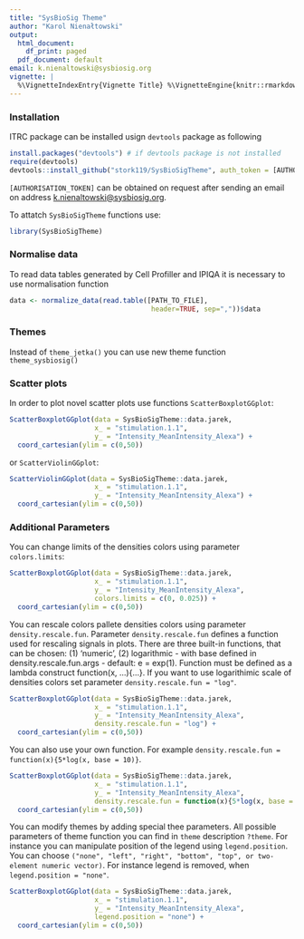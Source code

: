 ```yaml
---
title: "SysBioSig Theme"
author: "Karol Nienałtowski"
output:
  html_document:
    df_print: paged
  pdf_document: default
email: k.nienaltowski@sysbiosig.org
vignette: |
  %\VignetteIndexEntry{Vignette Title} %\VignetteEngine{knitr::rmarkdown} %\VignetteEncoding{UTF-8} \usepackage[utf8]{inputenc}
---
```



### Installation

ITRC package can be installed usign `devtools` package as following

```r
install.packages("devtools") # if devtools package is not installed
require(devtools)
devtools::install_github("stork119/SysBioSigTheme", auth_token = [AUTHORISATION_TOKEN])
```
`[AUTHORISATION_TOKEN]` can be obtained  on request after sending an email on address <k.nienaltowski@sysbiosig.org>.

To attatch `SysBioSigTheme` functions use:
```r
library(SysBioSigTheme)
```

### Normalise data 
To read data tables generated by Cell Profiller and IPIQA it is necessary to use normalisation function 
```r
data <- normalize_data(read.table([PATH_TO_FILE],
                                   header=TRUE, sep=","))$data
```

### Themes
Instead of `theme_jetka()` you can use new theme function `theme_sysbiosig()`

### Scatter plots
In order to plot novel scatter plots use functions `ScatterBoxplotGGplot`:

```r

ScatterBoxplotGGplot(data = SysBioSigTheme::data.jarek,
                     x_ = "stimulation.1.1",
                     y_ = "Intensity_MeanIntensity_Alexa") +
  coord_cartesian(ylim = c(0,50))
```

or `ScatterViolinGGplot`:

```r
ScatterViolinGGplot(data = SysBioSigTheme::data.jarek,
                     x_ = "stimulation.1.1",
                     y_ = "Intensity_MeanIntensity_Alexa") +
  coord_cartesian(ylim = c(0,50))
```


### Additional Parameters
You can change limits of the densities colors  using parameter `colors.limits`:

```r

ScatterBoxplotGGplot(data = SysBioSigTheme::data.jarek,
                     x_ = "stimulation.1.1",
                     y_ = "Intensity_MeanIntensity_Alexa",
                     colors.limits = c(0, 0.025)) +
  coord_cartesian(ylim = c(0,50))
```


You can rescale colors pallete densities colors  using parameter `density.rescale.fun`.
Parameter `density.rescale.fun` defines a function used for rescaling signals in plots. There are three built-in functions, that can be chosen: (1) 'numeric', (2) logarithmic - with base defined in density.rescale.fun.args - default: e = exp(1). Function must be defined as a lambda construct function(x, ...){...}.
If you want to use logarithimic scale of densities colors set parameter `density.rescale.fun = "log"`. 


```r

ScatterBoxplotGGplot(data = SysBioSigTheme::data.jarek,
                     x_ = "stimulation.1.1",
                     y_ = "Intensity_MeanIntensity_Alexa",
                     density.rescale.fun = "log") +
  coord_cartesian(ylim = c(0,50))
```


You can also use your own function. For example `density.rescale.fun = function(x){5*log(x, base = 10)}`. 

```r

ScatterBoxplotGGplot(data = SysBioSigTheme::data.jarek,
                     x_ = "stimulation.1.1",
                     y_ = "Intensity_MeanIntensity_Alexa",
                     density.rescale.fun = function(x){5*log(x, base = 10)}) +
  coord_cartesian(ylim = c(0,50))
```


You can modify themes by adding special thee parameters. All possible parameters of theme function you can find in `theme` description `?theme`. For instance you can manipulate position of the legend using `legend.position`. You can choose `("none", "left", "right", "bottom", "top", or two-element numeric vector)`. For instance legend is removed, when `legend.position = "none"`.

```r

ScatterBoxplotGGplot(data = SysBioSigTheme::data.jarek,
                     x_ = "stimulation.1.1",
                     y_ = "Intensity_MeanIntensity_Alexa",
                     legend.position = "none") +
  coord_cartesian(ylim = c(0,50))
```

